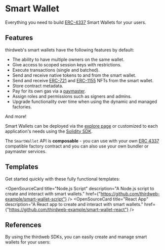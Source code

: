 
# Smart Wallet

Everything you need to build [ERC-4337](https://eips.ethereum.org/EIPS/eip-4337) Smart Wallets for your users.

## Features

thirdweb's smart wallets have the following features by default:

- The ability to have multiple owners on the same wallet.
- Give access to scoped session keys with restrictions.
- Execute transactions (single and batched).
- Send and receive native tokens to and from the smart wallet.
- Send and receive [ERC-721](/contracts/build/extensions/erc-721/ERC721) and [ERC-1155](/contracts/build/extensions/erc-1155/ERC1155) NFTs from the smart wallet.
- Store contract metadata.
- Pay for its own gas via a [paymaster](/wallets/smart-wallet/how-it-works#paymaster).
- Assign roles and permissions such as signers and admins.
- Upgrade functionality over time when using the dynamic and managed factories.

And more!

Smart Wallets can be deployed via the [explore page](https://thirdweb.com/explore) or customized to each application's needs using the [Solidity SDK](/contracts/build).

The `SmartWallet` API is **composable** - you can use with your own [ERC 4337](https://eips.ethereum.org/EIPS/eip-4337) compatible factory contract and you can also use your own bundler or paymaster services.

## Templates

Get started quickly with these fully functional templates:

<OpenSourceCard
	title="Node.js Script"
	description="A Node.js script to create and interact with smart wallets."
	href={"https://github.com/thirdweb-example/smart-wallet-script"}
/>
<OpenSourceCard
	title="React App"
	description="A React app to create and interact with smart wallets."
	href={"https://github.com/thirdweb-example/smart-wallet-react"}
/>

## References

By using the thirdweb SDKs, you can easily create and manage smart wallets for your users:

<Grid>
	<SDKCard href="/react" title="React" icon={ReactIcon} />
	<SDKCard href="/react-native" title="React Native" icon={ReactIcon} />
	<SDKCard href="/typescript" title="TypeScript" icon={TypeScriptIcon} />
	<SDKCard href="/unity" title="Unity" icon={UnityIcon} />
</Grid>
